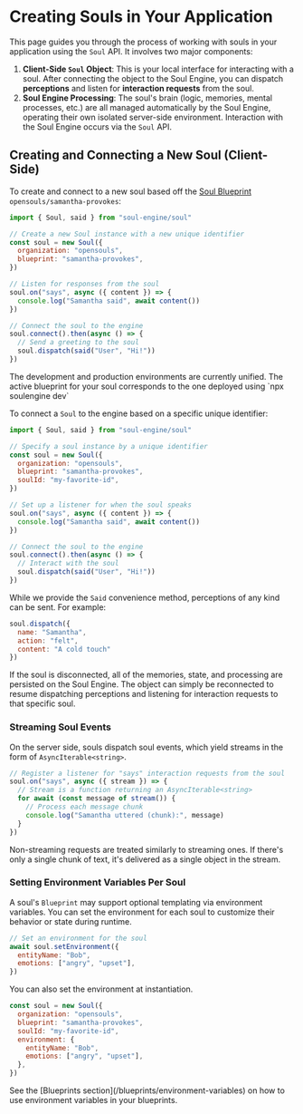 
# Creating Souls in Your Application

This page guides you through the process of working with souls in your application using the `Soul` API. It involves two major components:

1. **Client-Side `Soul` Object**: This is your local interface for interacting with a soul. After connecting the object to the Soul Engine, you can dispatch **perceptions** and listen for **interaction requests** from the soul.
1. **Soul Engine Processing**: The soul's brain (logic, memories, mental processes, etc.) are all managed automatically by the Soul Engine, operating their own isolated server-side environment. Interaction with the Soul Engine occurs via the `Soul` API.

## Creating and Connecting a New Soul (Client-Side)
To create and connect to a new soul based off the [Soul Blueprint](/blueprints) `opensouls/samantha-provokes`:

```javascript copy
import { Soul, said } from "soul-engine/soul"

// Create a new Soul instance with a new unique identifier
const soul = new Soul({
  organization: "opensouls",
  blueprint: "samantha-provokes",
})

// Listen for responses from the soul
soul.on("says", async ({ content }) => {
  console.log("Samantha said", await content())
})

// Connect the soul to the engine
soul.connect().then(async () => {
  // Send a greeting to the soul
  soul.dispatch(said("User", "Hi!"))
})
```

<Callout type="warning" emoji="🚧">
  The development and production environments are currently unified. The active blueprint for your soul corresponds to the one deployed using `npx soulengine dev`
</Callout>

To connect a `Soul` to the engine based on a specific unique identifier:

```javascript copy {7}
import { Soul, said } from "soul-engine/soul"

// Specify a soul instance by a unique identifier
const soul = new Soul({
  organization: "opensouls",
  blueprint: "samantha-provokes",
  soulId: "my-favorite-id",
})

// Set up a listener for when the soul speaks
soul.on("says", async ({ content }) => {
  console.log("Samantha said", await content())
})

// Connect the soul to the engine
soul.connect().then(async () => {
  // Interact with the soul
  soul.dispatch(said("User", "Hi!"))
})
```

While we provide the `Said` convenience method, perceptions of any kind can be sent. For example:
```js
soul.dispatch({
  name: "Samantha",
  action: "felt",
  content: "A cold touch"
})
```

<Callout type="info" emoji="ℹ️">
  If the soul is disconnected, all of the memories, state, and processing are persisted on the Soul Engine. The object can simply be reconnected to resume dispatching perceptions and listening for interaction requests to that specific soul.
</Callout>

### Streaming Soul Events

On the server side, souls dispatch soul events, which yield streams in the form of `AsyncIterable<string>`.

```javascript
// Register a listener for "says" interaction requests from the soul
soul.on("says", async ({ stream }) => {
  // Stream is a function returning an AsyncIterable<string>
  for await (const message of stream()) {
    // Process each message chunk
    console.log("Samantha uttered (chunk):", message)
  }
})
```

<Callout type="info" emoji="ℹ️">
  Non-streaming requests are treated similarly to streaming ones. If there's only a single chunk of text, it's delivered as a single object in the stream.
</Callout>

### Setting Environment Variables Per Soul

A soul's `Blueprint` may support optional templating via environment variables. You can set the environment for each soul to customize their behavior or state during runtime.

```javascript
// Set an environment for the soul
await soul.setEnvironment({
  entityName: "Bob",
  emotions: ["angry", "upset"],
})
```

You can also set the environment at instantiation.


```javascript
const soul = new Soul({
  organization: "opensouls",
  blueprint: "samantha-provokes",
  soulId: "my-favorite-id",
  environment: {
    entityName: "Bob",
    emotions: ["angry", "upset"],
  },
})
```

<Callout type="info" emoji="ℹ️">
  See the [Blueprints section](/blueprints/environment-variables) on how to use environment variables in your blueprints.
</Callout>